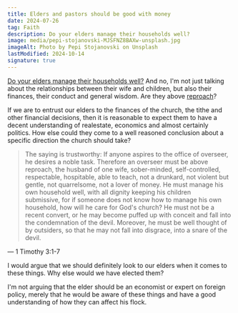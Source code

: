 ```yaml
---
title: Elders and pastors should be good with money
date: 2024-07-26
tag: Faith
description: Do your elders manage their households well?
image: media/pepi-stojanovski-MJSFNZ8BAXw-unsplash.jpg
imageAlt: Photo by Pepi Stojanovski on Unsplash
lastModified: 2024-10-14
signature: true
---
```


[Do your elders manage their households well?](https://x.com/PerfInjust/status/1814819350768914771) And no, I'm not just talking about the relationships between their wife and children, but also their finances, their conduct and general wisdom. Are they above [reproach](https://www.merriam-webster.com/dictionary/reproach)?

If we are to entrust our elders to the finances of the church, the tithe and other financial decisions, then it is reasonable to expect them to have a decent understanding of realestate, economics and almost certainly politics. How else could they come to a well reasoned conclusion about a specific direction the church should take?

> The saying is trustworthy: If anyone aspires to the office of overseer, he desires a noble task. Therefore an overseer must be above reproach, the husband of one wife, sober-minded, self-controlled, respectable, hospitable, able to teach, not a drunkard, not violent but gentle, not quarrelsome, not a lover of money. He must manage his own household well, with all dignity keeping his children submissive, for if someone does not know how to manage his own household, how will he care for God's church? He must not be a recent convert, or he may become puffed up with conceit and fall into the condemnation of the devil. Moreover, he must be well thought of by outsiders, so that he may not fall into disgrace, into a snare of the devil.

— 1 Timothy 3:1-7

I would argue that we should definitely look to our elders when it comes to these things. Why else would we have elected them?

I'm not arguing that the elder should be an economist or expert on foreign policy, merely that he would be aware of these things and have a good understanding of how they can affect his flock.
